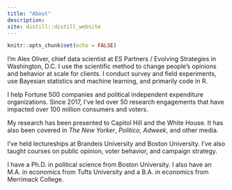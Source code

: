 ```yaml
---
title: "About"
description: 
site: distill::distill_website
---
```



```r
knitr::opts_chunk$set(echo = FALSE)
```

I’m Alex Oliver, chief data scientist at ES Partners / Evolving Strategies in Washington, D.C. I use the scientific method to change people’s opinions and behavior at scale for clients. I conduct survey and field experiments, use Bayesian statistics and machine learning, and primarily code in R.

I help Fortune 500 companies and political independent expenditure organizations. Since 2017, I’ve led over 50 research engagements that have impacted over 100 million consumers and voters.

My research has been presented to Capitol Hill and the White House. It has also been covered in *The New Yorker*, *Politico*, *Adweek*, and other media.

I’ve held lectureships at Brandeis University and Boston University. I’ve also taught courses on public opinion, voter behavior, and campaign strategy.

I have a Ph.D. in political science from Boston University. I also have an M.A. in economics from Tufts University and a B.A. in economics from Merrimack College.


